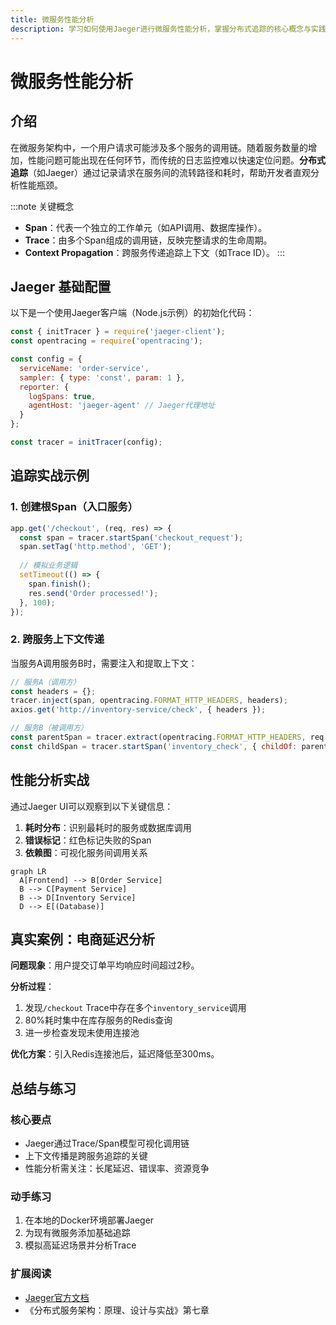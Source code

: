 ```yaml
---
title: 微服务性能分析
description: 学习如何使用Jaeger进行微服务性能分析，掌握分布式追踪的核心概念与实践方法。
---
```


# 微服务性能分析

## 介绍

在微服务架构中，一个用户请求可能涉及多个服务的调用链。随着服务数量的增加，性能问题可能出现在任何环节，而传统的日志监控难以快速定位问题。**分布式追踪**（如Jaeger）通过记录请求在服务间的流转路径和耗时，帮助开发者直观分析性能瓶颈。

:::note 关键概念
- **Span**：代表一个独立的工作单元（如API调用、数据库操作）。
- **Trace**：由多个Span组成的调用链，反映完整请求的生命周期。
- **Context Propagation**：跨服务传递追踪上下文（如Trace ID）。
:::

## Jaeger 基础配置

以下是一个使用Jaeger客户端（Node.js示例）的初始化代码：

```javascript
const { initTracer } = require('jaeger-client');
const opentracing = require('opentracing');

const config = {
  serviceName: 'order-service',
  sampler: { type: 'const', param: 1 },
  reporter: { 
    logSpans: true,
    agentHost: 'jaeger-agent' // Jaeger代理地址
  }
};

const tracer = initTracer(config);
```

## 追踪实战示例

### 1. 创建根Span（入口服务）

```javascript
app.get('/checkout', (req, res) => {
  const span = tracer.startSpan('checkout_request');
  span.setTag('http.method', 'GET');
  
  // 模拟业务逻辑
  setTimeout(() => {
    span.finish();
    res.send('Order processed!');
  }, 100);
});
```

### 2. 跨服务上下文传递

当服务A调用服务B时，需要注入和提取上下文：

```javascript
// 服务A（调用方）
const headers = {};
tracer.inject(span, opentracing.FORMAT_HTTP_HEADERS, headers);
axios.get('http://inventory-service/check', { headers });

// 服务B（被调用方）
const parentSpan = tracer.extract(opentracing.FORMAT_HTTP_HEADERS, req.headers);
const childSpan = tracer.startSpan('inventory_check', { childOf: parentSpan });
```

## 性能分析实战

通过Jaeger UI可以观察到以下关键信息：

1. **耗时分布**：识别最耗时的服务或数据库调用
2. **错误标记**：红色标记失败的Span
3. **依赖图**：可视化服务间调用关系

```mermaid
graph LR
  A[Frontend] --> B[Order Service]
  B --> C[Payment Service]
  B --> D[Inventory Service]
  D --> E[(Database)]
```

## 真实案例：电商延迟分析

**问题现象**：用户提交订单平均响应时间超过2秒。

**分析过程**：
1. 发现`/checkout` Trace中存在多个`inventory_service`调用
2. 80%耗时集中在库存服务的Redis查询
3. 进一步检查发现未使用连接池

**优化方案**：引入Redis连接池后，延迟降低至300ms。

## 总结与练习

### 核心要点
- Jaeger通过Trace/Span模型可视化调用链
- 上下文传播是跨服务追踪的关键
- 性能分析需关注：长尾延迟、错误率、资源竞争

### 动手练习
1. 在本地的Docker环境部署Jaeger
2. 为现有微服务添加基础追踪
3. 模拟高延迟场景并分析Trace

### 扩展阅读
- [Jaeger官方文档](https://www.jaegertracing.io/docs/)
- 《分布式服务架构：原理、设计与实战》第七章